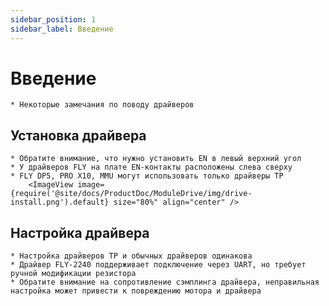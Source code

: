 ```yaml
---
sidebar_position: 1
sidebar_label: Введение
---
```



# Введение

    * Некоторые замечания по поводу драйверов


## Установка драйвера

    * Обратите внимание, что нужно установить EN в левый верхний угол
    * У драйверов FLY на плате EN-контакты расположены слева сверху
    * FLY DP5, PRO X10, MMU могут использовать только драйверы TP
        <ImageView image={require('@site/docs/ProductDoc/ModuleDrive/img/drive-install.png').default} size="80%" align="center" />

## Настройка драйвера

    * Настройка драйверов TP и обычных драйверов одинакова
    * Драйвер FLY-2240 поддерживает подключение через UART, но требует ручной модификации резистора
    * Обратите внимание на сопротивление сэмплинга драйвера, неправильная настройка может привести к повреждению мотора и драйвера

